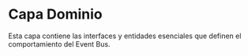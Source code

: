# Capa Dominio

Esta capa contiene las interfaces y entidades esenciales que definen el comportamiento
del Event Bus.